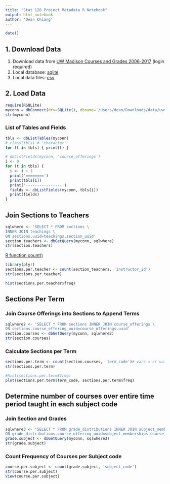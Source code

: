 ```yaml
---
title: "Stat 128 Project Metadata R Notebook"
output: html_notebook
author: 'Dean Chiang'
---
```


```r
date()
```

## 1. Download Data

1. Download data from
[UW Madison Courses and Grades 2006-2017](https://www.kaggle.com/Madgrades/uw-madison-courses)
(login required)
2. Local database: [sqlite](/Users/dean/Downloads/data/uwm/database.sqlite3)
3. Local data files: [csv](/Users/dean/Downloads/data/uw-madison-courses)

## 2. Load Data

```r
require(RSQLite)
myconn = dbConnect(drv=SQLite(), dbname='/Users/dean/Downloads/data/uwm/database.sqlite3')
str(myconn)
```

### List of Tables and Fields
```r
tbls <- dbListTables(myconn)
# class(tbls) # 'character'
for (t in tbls) { print(t) }
```
```r
# dbListFields(myconn, 'course_offerings')
i <- 0
for (t in tbls) {
  i <- i + 1
  print('========')
  print(tbls[i])
  print('----------------')
  fields <- dbListFields(myconn, tbls[i])
  print(fields)
}
```

## Join Sections to Teachers
```r
sqlwhere <- 'SELECT * FROM sections \
INNER JOIN teachings \
ON sections.uuid=teachings.section_uuid'
section.teachers <- dbGetQuery(myconn, sqlwhere)
str(section.teachers)
```

[R function count()](https://www.rdocumentation.org/packages/plyr/versions/1.8.4/topics/count)

```r
library(plyr)
sections.per.teacher <- count(section_teachers, 'instructor_id')
str(sections.per.teacher)
```
```r
hist(sections.per.teacher$freq)

```

## Sections Per Term
### Join Course Offerings into Sections to Append Terms
```r
sqlwhere2 <- 'SELECT * FROM sections INNER JOIN course_offerings \
ON sections.course_offering_uuid=course_offerings.uuid'
section.courses <- dbGetQuery(myconn, sqlwhere2)
str(section.courses)
```

### Calculate Sections per Term
```r
sections.per.term <- count(section.courses, 'term_code')# vars = c('uuid', 'term_code'))
str(sections.per.term)
```
```r
#hist(sections.per.term$freq)
plot(sections.per.term$term_code, sections.per.term$freq)
```

## Determine number of courses over entire time period taught in each subject code

### Join Section and Grades
```r
sqlwhere3 <- 'SELECT * FROM grade_distributions INNER JOIN subject_memberships \
ON grade_distributions.course_offering_uuid=subject_memberships.course_offering_uuid'
grade.subject <- dbGetQuery(myconn, sqlwhere3)
str(grade.subject)
```

### Count Frequency of Courses per Subject code
```r
course.per.subject <- count(grade.subject, 'subject_code')
str(course.per.subject)
View(course.per.subject)
```

